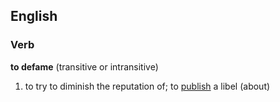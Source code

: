 ==English==
===Verb===
'''to defame''' (transitive or intransitive)
# to try to diminish the reputation of; to [[publish]] a libel (about)